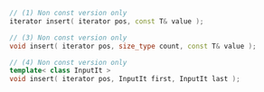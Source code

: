 ```cpp
// (1) Non const version only
iterator insert( iterator pos, const T& value );

// (3) Non const version only
void insert( iterator pos, size_type count, const T& value );

// (4) Non const version only
template< class InputIt >
void insert( iterator pos, InputIt first, InputIt last );
```
